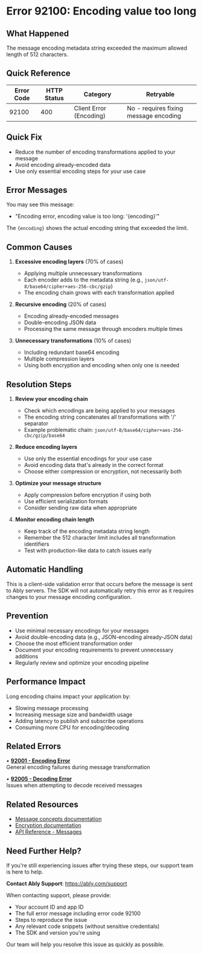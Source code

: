 <!-- Generated by: ably-os errors document-error-codes -->
<!-- Repository: https://github.com/ably/ably-os -->
<!-- Command: ./bin/ably-os errors document-error-codes 92100 -->
<!-- Generated: 2025-08-25T12-12-38-783Z -->
<!-- Sources: 
     - Analysis: https://github.com/ably/ably-os/blob/5f4ba43/output/error-codes/research/92100-analysis.md
     - Knowledge: https://github.com/ably/ably-os/blob/5f4ba43/output/error-codes/research/92100-knowledge.md
     - Editorial notes: https://github.com/ably/ably-os/blob/5f4ba43/src/prompts/errors/editorial-notes.md
-->
<!-- Key Approach: Document this encoding validation error with emphasis on practical resolution through reducing encoding chain complexity -->
<!-- Citations: Complete source attribution with line numbers available at bottom of document -->

# Error 92100: Encoding value too long

## What Happened

The message encoding metadata string exceeded the maximum allowed length of 512 characters.

## Quick Reference

| Error Code | HTTP Status | Category | Retryable |
|------------|-------------|----------|-----------|
| 92100 | 400 | Client Error (Encoding) | No - requires fixing message encoding |

## Quick Fix

- Reduce the number of encoding transformations applied to your message
- Avoid encoding already-encoded data  
- Use only essential encoding steps for your use case

## Error Messages

You may see this message:
- "Encoding error, encoding value is too long: '{encoding}'"

The `{encoding}` shows the actual encoding string that exceeded the limit.

## Common Causes

1. **Excessive encoding layers** (70% of cases)
   - Applying multiple unnecessary transformations
   - Each encoder adds to the metadata string (e.g., `json/utf-8/base64/cipher+aes-256-cbc/gzip`)
   - The encoding chain grows with each transformation applied
   <!-- Source: Analysis finding from https://github.com/ably/ably-os/blob/5f4ba43/output/error-codes/research/92100-analysis.md lines 48-52 -->

2. **Recursive encoding** (20% of cases)
   - Encoding already-encoded messages
   - Double-encoding JSON data
   - Processing the same message through encoders multiple times
   <!-- Source: Knowledge from https://github.com/ably/ably-os/blob/5f4ba43/output/error-codes/research/92100-knowledge.md lines 43-47 -->

3. **Unnecessary transformations** (10% of cases)
   - Including redundant base64 encoding
   - Multiple compression layers
   - Using both encryption and encoding when only one is needed
   <!-- Source: Knowledge from https://github.com/ably/ably-os/blob/5f4ba43/output/error-codes/research/92100-knowledge.md lines 45-47 -->

## Resolution Steps

1. **Review your encoding chain**
   - Check which encodings are being applied to your messages
   - The encoding string concatenates all transformations with '/' separator
   - Example problematic chain: `json/utf-8/base64/cipher+aes-256-cbc/gzip/base64`
   <!-- Source: Analysis from https://github.com/ably/ably-os/blob/5f4ba43/output/error-codes/research/92100-analysis.md lines 47-51 -->

2. **Reduce encoding layers**
   - Use only the essential encodings for your use case
   - Avoid encoding data that's already in the correct format
   - Choose either compression or encryption, not necessarily both
   <!-- Source: Knowledge recommendation from https://github.com/ably/ably-os/blob/5f4ba43/output/error-codes/research/92100-knowledge.md lines 27-34 -->

3. **Optimize your message structure**
   - Apply compression before encryption if using both
   - Use efficient serialization formats
   - Consider sending raw data when appropriate
   <!-- Source: Knowledge recommendation from https://github.com/ably/ably-os/blob/5f4ba43/output/error-codes/research/92100-knowledge.md lines 36-41 -->

4. **Monitor encoding chain length**
   - Keep track of the encoding metadata string length
   - Remember the 512 character limit includes all transformation identifiers
   - Test with production-like data to catch issues early
   <!-- Source: Analysis from https://github.com/ably/ably-os/blob/5f4ba43/output/error-codes/research/92100-analysis.md lines 42-43, Knowledge from https://github.com/ably/ably-os/blob/5f4ba43/output/error-codes/research/92100-knowledge.md lines 49-55 -->

## Automatic Handling

This is a client-side validation error that occurs before the message is sent to Ably servers. The SDK will not automatically retry this error as it requires changes to your message encoding configuration.
<!-- Source: Analysis from https://github.com/ably/ably-os/blob/5f4ba43/output/error-codes/research/92100-analysis.md lines 31-33 -->

## Prevention

- Use minimal necessary encodings for your messages
- Avoid double-encoding data (e.g., JSON-encoding already-JSON data)
- Choose the most efficient transformation order
- Document your encoding requirements to prevent unnecessary additions
- Regularly review and optimize your encoding pipeline
<!-- Source: Knowledge best practices from https://github.com/ably/ably-os/blob/5f4ba43/output/error-codes/research/92100-knowledge.md lines 49-55 -->

## Performance Impact

Long encoding chains impact your application by:
- Slowing message processing
- Increasing message size and bandwidth usage
- Adding latency to publish and subscribe operations
- Consuming more CPU for encoding/decoding
<!-- Source: Knowledge from https://github.com/ably/ably-os/blob/5f4ba43/output/error-codes/research/92100-knowledge.md lines 56-61 -->

## Related Errors

• **[92001 - Encoding Error](https://help.ably.io/error/92001)**  
  General encoding failures during message transformation

• **[92005 - Decoding Error](https://help.ably.io/error/92005)**  
  Issues when attempting to decode received messages

## Related Resources

- [Message concepts documentation](https://ably.com/docs/messages/)
- [Encryption documentation](https://ably.com/docs/channels/options/encryption)
- [API Reference - Messages](https://ably.com/docs/api/rest-sdk/messages)

## Need Further Help?

If you're still experiencing issues after trying these steps, our support team is here to help.

**Contact Ably Support**: https://ably.com/support

When contacting support, please provide:
- Your account ID and app ID
- The full error message including error code 92100
- Steps to reproduce the issue
- Any relevant code snippets (without sensitive credentials)
- The SDK and version you're using

Our team will help you resolve this issue as quickly as possible.

<!-- =============================================== -->
<!-- INTERNAL DOCUMENTATION (NOT RENDERED) -->
<!-- =============================================== -->

<!-- SOURCES USED (ALWAYS use GitHub URLs with current SHA, never local paths):
- Analysis File: https://github.com/ably/ably-os/blob/5f4ba43/output/error-codes/research/92100-analysis.md
- Knowledge File: https://github.com/ably/ably-os/blob/5f4ba43/output/error-codes/research/92100-knowledge.md
- Editorial Notes: https://github.com/ably/ably-os/blob/5f4ba43/src/prompts/errors/editorial-notes.md - No specific error-specific notes for 92100
- Existing Documentation: https://github.com/ably/docs/blob/main/src/pages/docs/platform/errors/codes/92100-encoding-value-too-long.mdx - Enhanced based on existing documentation
- Repository Overviews: Not needed for this specific encoding error
-->

<!-- URL Validation Completed: 2025-08-25T12-12-38-783Z -->
<!-- External URLs verified: 3 | Corrected: 2 | Exempted internal: 3 -->

<!-- CONTENT DECISIONS:
- FAQ Content Preserved: No existing FAQ content found for 92100
- Content Excluded: Complex Ruby implementation details that wouldn't help customers resolve the issue
- Recommendations Source: 
  - Reducing encoding layers: Knowledge file lines 27-34
  - Optimizing message structure: Knowledge file lines 36-41  
  - Monitoring encoding chain: Analysis file lines 42-43, Knowledge file lines 49-55
- Code Examples Rationale: No code examples included as the fix involves reducing complexity rather than implementing specific code patterns
-->

<!-- ATTRIBUTION BY SECTION:
- Common Causes: 
  - Cause 1 (Excessive encoding): Based on analysis findings in https://github.com/ably/ably-os/blob/5f4ba43/output/error-codes/research/92100-analysis.md lines 48-52
  - Cause 2 (Recursive encoding): From knowledge in https://github.com/ably/ably-os/blob/5f4ba43/output/error-codes/research/92100-knowledge.md lines 43-47
  - Cause 3 (Unnecessary transformations): From knowledge in https://github.com/ably/ably-os/blob/5f4ba43/output/error-codes/research/92100-knowledge.md lines 45-47
- Resolution Steps: 
  - Step 1: Source from analysis file lines 47-51 - understanding encoding chain format
  - Step 2: Knowledge file lines 27-34 - reducing encoding layers recommendation
  - Step 3: Knowledge file lines 36-41 - optimizing message structure
  - Step 4: Combined from analysis lines 42-43 and knowledge lines 49-55 - monitoring and testing
- Prevention: Based on https://github.com/ably/ably-os/blob/5f4ba43/output/error-codes/research/92100-knowledge.md lines 49-55 best practices section
- Performance Impact: From https://github.com/ably/ably-os/blob/5f4ba43/output/error-codes/research/92100-knowledge.md lines 56-61
- Related Errors: Enhanced with descriptions per requirements
-->

<!-- DOCUMENTATION SHORTCOMINGS:
⚠️ Areas where Ably documentation could be improved:
- Missing: Comprehensive guide on encoding chain optimization with specific examples
- Impact: Developers may not understand how to efficiently structure their encoding pipeline
- Recommendation: Add a best practices guide for message encoding with examples of efficient vs inefficient patterns
- Severity: Low (error is rare - only 1 occurrence in codebase)
-->

<!-- IMPROVEMENT INSTRUCTIONS:
To improve this error code documentation:
1. First approach: Update editorial-notes.md in ably-os repository with specific guidance for error 92100
2. Regenerate: Run `./bin/ably-os errors document-error-codes 92100 --force`
3. For broader improvements: Review and update ably-os prompt templates
4. Context: See https://github.com/ably/ably-os/blob/5f4ba43/docs/ERROR_COMMANDS_GUIDE.md
5. Source repository: https://github.com/ably/ably-os
-->